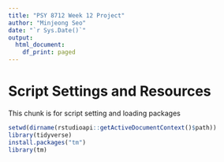 ```yaml
---
title: "PSY 8712 Week 12 Project"
author: "Minjeong Seo"
date: "`r Sys.Date()`"
output: 
  html_document:
    df_print: paged
---
```


# **Script Settings and Resources**
This chunk is for script setting and loading packages
```r
setwd(dirname(rstudioapi::getActiveDocumentContext()$path))
library(tidyverse)
install.packages("tm")
library(tm)
```
